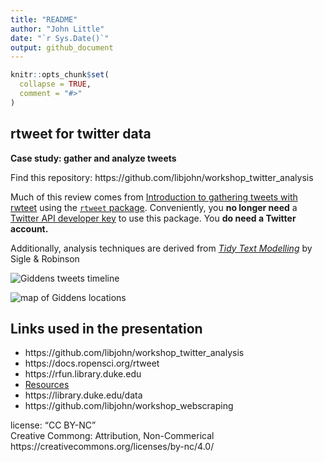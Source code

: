 ```yaml
---
title: "README"
author: "John Little"
date: "`r Sys.Date()`"
output: github_document
---
```




<!-- README.md is generated from README.Rmd. Please edit that file -->

```r
knitr::opts_chunk$set(
  collapse = TRUE,
  comment = "#>"
)
```

## rtweet for twitter data

**Case study:  gather and analyze tweets**

<!-- badges: start -->
<!-- badges: end -->

Find this repository:  https://github.com/libjohn/workshop_twitter_analysis

Much of this review comes from [Introduction to gathering tweets with rwteet](https://docs.ropensci.org/rtweet/articles/intro.html) using the [`rtweet` package](https://docs.ropensci.org/rtweet/).  Conveniently, you **no longer need** a [Twitter API developer key](https://docs.ropensci.org/rtweet/articles/auth.html) to use this package.  You **do need a Twitter account.**  

Additionally, analysis techniques are derived from [_Tidy Text Modelling_](https://www.tidytextmining.com/)  by Sigle & Robinson

![](images/giddens_timeline.png "Giddens tweets timeline")

![](images/giddens_locations_map.png "map of Giddens locations")

## Links used in the presentation

- https://github.com/libjohn/workshop_twitter_analysis
- https://docs.ropensci.org/rtweet
- https://rfun.library.duke.edu
- [Resources](RESOURCES.md)
- https://library.duke.edu/data
- https://github.com/libjohn/workshop_webscraping


license: "CC BY-NC"  
Creative Commong:  Attribution, Non-Commerical  
https://creativecommons.org/licenses/by-nc/4.0/  